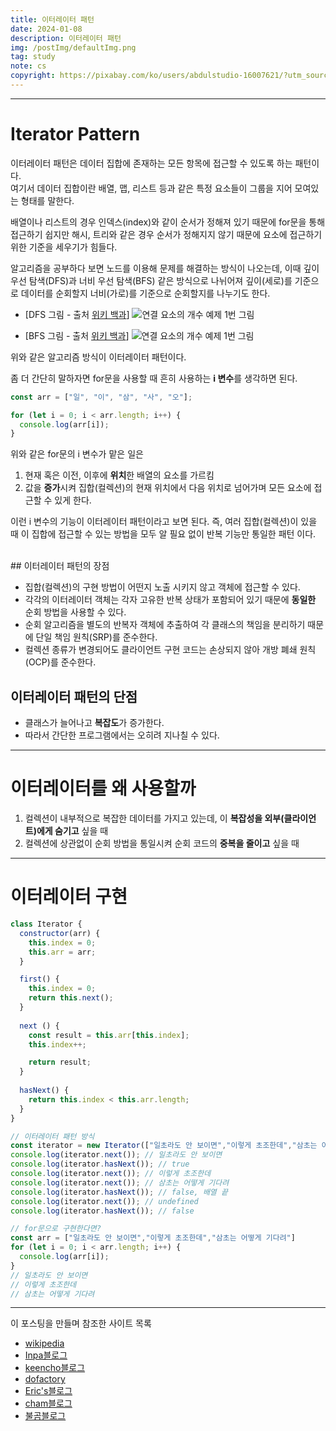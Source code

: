 ```yaml
---
title: 이터레이터 패턴
date: 2024-01-08
description: 이터레이터 패턴
img: /postImg/defaultImg.png
tag: study
note: cs
copyright: https://pixabay.com/ko/users/abdulstudio-16007621/?utm_source=link-attribution&utm_medium=referral&utm_campaign=image&utm_content=5048215
---
```


---
# Iterator Pattern

이터레이터 패턴은 데이터 집합에 존재하는 모든 항목에 접근할 수 있도록 하는 패턴이다.<br/>
여기서 데이터 집합이란 배열, 맵, 리스트 등과 같은 특정 요소들이 그룹을 지어 모여있는 형태를 말한다.

배열이나 리스트의 경우 인덱스(index)와 같이 순서가 정해져 있기 때문에 for문을 통해 접근하기 쉽지만
해시, 트리와 같은 경우 순서가 정해지지 않기 때문에 요소에 접근하기 위한 기준을 세우기가 힘들다.

알고리즘을 공부하다 보면 노드를 이용해 문제를 해결하는 방식이 나오는데, 이때
깊이 우선 탐색(DFS)과 너비 우선 탐색(BFS) 같은 방식으로 나뉘어져 깊이(세로)를 기준으로 데이터를 순회할지
너비(가로)를 기준으로 순회할지를 나누기도 한다.

- [DFS 그림 - 출처 [위키 백과][DFS]]
  ![연결 요소의 개수 예제 1번 그림](/postImg/algorithm/dfs.svg.png)

- [BFS 그림 - 출처 [위키 백과][BFS]]
  ![연결 요소의 개수 예제 1번 그림](/postImg/algorithm/bfs.svg.png)

위와 같은 알고리즘 방식이 이터레이터 패턴이다.

좀 더 간단히 말하자면 for문을 사용할 때 흔히 사용하는 **i 변수**를 생각하면 된다.

```javascript
const arr = ["일", "이", "삼", "사", "오"];

for (let i = 0; i < arr.length; i++) {
  console.log(arr[i]);
}
```
위와 같은 for문의 i 변수가 맡은 일은
1. 현재 혹은 이전, 이후에 **위치**한 배열의 요소를 가르킴
2. 값을 **증가**시켜 집합(컬렉션)의 현재 위치에서 다음 위치로 넘어가며 모든 요소에 접근할 수 있게 한다.

이런 i 변수의 기능이 이터레이터 패턴이라고 보면 된다.
즉, 여러 집합(컬렉션)이 있을 때 이 집합에 접근할 수 있는 방법을 모두 알 필요 없이 반복 기능만 통일한 패턴 이다.

<br/>
## 이터레이터 패턴의 장점

- 집합(컬렉션)의 구현 방법이 어떤지 노출 시키지 않고 객체에 접근할 수 있다.
- 각각의 이터레이터 객체는 각자 고유한 반복 상태가 포함되어 있기 때문에 **동일한** 순회 방법을 사용할 수 있다.
- 순회 알고리즘을 별도의 반복자 객체에 추출하여 각 클래스의 책임을 분리하기 때문에 단일 책임 원칙(SRP)를 준수한다.
- 컬렉션 종류가 변경되어도 클라이언트 구현 코드는 손상되지 않아 개방 폐쇄 원칙(OCP)를 준수한다.

## 이터레이터 패턴의 단점

- 클래스가 늘어나고 **복잡도**가 증가한다.
- 따라서 간단한 프로그램에서는 오히려 지나칠 수 있다.

---

# 이터레이터를 왜 사용할까

1. 컬렉션이 내부적으로 복잡한 데이터를 가지고 있는데, 이 **복잡성을 외부(클라이언트)에게 숨기고** 싶을 때
2. 컬렉션에 상관없이 순회 방법을 통일시켜 순회 코드의 **중복을 줄이고** 싶을 때

---

# 이터레이터 구현

```javascript
class Iterator {
  constructor(arr) {
    this.index = 0;
    this.arr = arr;
  }

  first() {
    this.index = 0;
    return this.next();
  }
  
  next () {
    const result = this.arr[this.index];
    this.index++;

    return result;
  }
  
  hasNext() {
    return this.index < this.arr.length;
  }
}

// 이터레이터 패턴 방식
const iterator = new Iterator(["일초라도 안 보이면","이렇게 초조한데","삼초는 어떻게 기다려"]);
console.log(iterator.next()); // 일초라도 안 보이면
console.log(iterator.hasNext()); // true
console.log(iterator.next()); // 이렇게 초조한데
console.log(iterator.next()); // 삼초는 어떻게 기다려
console.log(iterator.hasNext()); // false, 배열 끝
console.log(iterator.next()); // undefined
console.log(iterator.hasNext()); // false

// for문으로 구현한다면?
const arr = ["일초라도 안 보이면","이렇게 초조한데","삼초는 어떻게 기다려"]
for (let i = 0; i < arr.length; i++) {
  console.log(arr[i]);
}
// 일초라도 안 보이면
// 이렇게 초조한데
// 삼초는 어떻게 기다려
```

---

이 포스팅을 만들며 참조한 사이트 목록

- [wikipedia][wikipedia]
- [Inpa블로그][Inpa블로그]
- [keencho블로그][keencho블로그]
- [dofactory][dofactory]
- [Eric's블로그][Eric's블로그]
- [cham블로그][cham블로그]
- [불곰블로그][불곰블로그]

[wikipedia]: https://ko.wikipedia.org/wiki/%EB%B0%98%EB%B3%B5%EC%9E%90_%ED%8C%A8%ED%84%B4
[dofactory]: https://www.dofactory.com/javascript/design-patterns/iterator
[Eric's블로그]: https://kyungyeon.dev/posts/90
[keencho블로그]: https://keencho.github.io/posts/iterator-pattern/
[cham블로그]: https://velog.io/@cham/Design-Pattern-%EC%9D%B4%ED%84%B0%EB%A0%88%EC%9D%B4%ED%84%B0-%ED%8C%A8%ED%84%B4-iterator-pattern
[불곰블로그]: https://brownbears.tistory.com/566
[Inpa블로그]: https://inpa.tistory.com/entry/GOF-%F0%9F%92%A0-%EB%B0%98%EB%B3%B5%EC%9E%90Iterator-%ED%8C%A8%ED%84%B4-%EC%99%84%EB%B2%BD-%EB%A7%88%EC%8A%A4%ED%84%B0%ED%95%98%EA%B8%B0

[DFS]: https://ko.wikipedia.org/wiki/%EA%B9%8A%EC%9D%B4_%EC%9A%B0%EC%84%A0_%ED%83%90%EC%83%89
[BFS]: https://ko.wikipedia.org/wiki/%EB%84%88%EB%B9%84_%EC%9A%B0%EC%84%A0_%ED%83%90%EC%83%89
